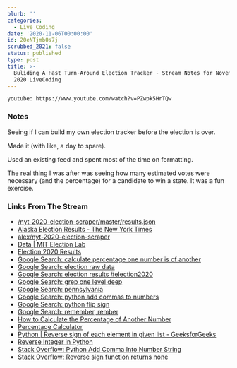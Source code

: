 ```yaml
---
blurb: ''
categories:
  - Live Coding
date: '2020-11-06T00:00:00'
id: 20eNTjmb0s7j
scrubbed_2021: false
status: published
type: post
title: >-
  Buliding A Fast Turn-Around Election Tracker - Stream Notes for November 6
  2020 LiveCoding
---
```


`youtube: https://www.youtube.com/watch?v=PZwpk5HrTQw`

### Notes

Seeing if I can build my own election tracker before the election is over.

Made it (with like, a day to spare). 

Used an existing feed and spent most of the time on formatting. 

The real thing I was after was seeing how many estimated votes were necessary (and the percentage) for a candidate to win a state. It was a fun exercise. 


### Links From The Stream


- [/nyt-2020-election-scraper/master/results.json](https://raw.githubusercontent.com/alex/nyt-2020-election-scraper/master/results.json)
- [Alaska Election Results - The New York Times](https://www.nytimes.com/interactive/2020/11/03/us/elections/results-alaska.html)
- [alex/nyt-2020-election-scraper](https://github.com/alex/nyt-2020-election-scraper)
- [Data | MIT Election Lab](https://electionlab.mit.edu/data)
- [Election 2020 Results](https://alex.github.io/nyt-2020-election-scraper/battleground-state-changes.html#)
- [Google Search: calculate percentage one number is of another](https://www.google.com/search?client=safari&rls=en&q=calculate+percentage+one+number+is+of+another&ie=UTF-8&oe=UTF-8)
- [Google Search: election raw data](https://www.google.com/search?client=safari&rls=en&q=election+raw+data&ie=UTF-8&oe=UTF-8)
- [Google Search: election results #election2020](https://www.google.com/search?q=election+results+%23election2020)
- [Google Search: grep one level deep](https://www.google.com/search?client=safari&rls=en&q=grep+one+level+deep&ie=UTF-8&oe=UTF-8)
- [Google Search: pennsylvania](https://www.google.com/search?client=safari&rls=en&q=pennsylvania&ie=UTF-8&oe=UTF-8)
- [Google Search: python add commas to numbers](https://www.google.com/search?client=safari&rls=en&q=python+add+commas+to+numbers&ie=UTF-8&oe=UTF-8)
- [Google Search: python flip sign](https://www.google.com/search?client=safari&rls=en&q=python+flip+sign&ie=UTF-8&oe=UTF-8)
- [Google Search: remember, rember](https://www.google.com/search?client=safari&rls=en&q=remember,+rember&ie=UTF-8&oe=UTF-8)
- [How to Calculate the Percentage of Another Number](https://sciencing.com/how-8165217-calculate-percentage-another-number.html)
- [Percentage Calculator](https://www.calculatorsoup.com/calculators/math/percentage.php)
- [Python | Reverse sign of each element in given list - GeeksforGeeks](https://www.geeksforgeeks.org/python-reverse-sign-of-each-element-in-given-list/)
- [Reverse Integer in Python](https://www.tutorialspoint.com/reverse-integer-in-python)
- [Stack Overflow: Python Add Comma Into Number String](https://stackoverflow.com/questions/5180365/python-add-comma-into-number-string)
- [Stack Overflow: Reverse sign function returns none](https://stackoverflow.com/questions/54034995/reverse-sign-function-returns-none)
